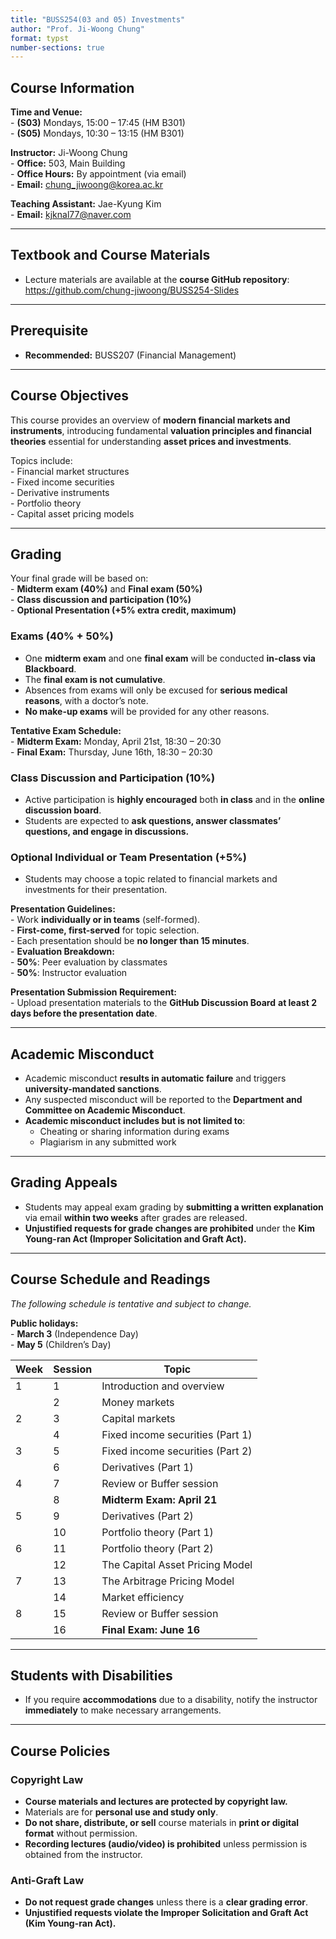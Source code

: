 ```yaml
---
title: "BUSS254(03 and 05) Investments"
author: "Prof. Ji-Woong Chung"
format: typst
number-sections: true
---
```



## Course Information  
**Time and Venue:**  
- **(S03)** Mondays, 15:00 – 17:45 (HM B301)  
- **(S05)** Mondays, 10:30 – 13:15 (HM B301)  

**Instructor:** Ji-Woong Chung  
- **Office:** 503, Main Building  
- **Office Hours:** By appointment (via email)  
- **Email:** [chung_jiwoong@korea.ac.kr](mailto:chung_jiwoong@korea.ac.kr)  

**Teaching Assistant:** Jae-Kyung Kim  
- **Email:** [kjknal77@naver.com](mailto:kjknal77@naver.com)  

---

## Textbook and Course Materials  
- Lecture materials are available at the **course GitHub repository**: [https://github.com/chung-jiwoong/BUSS254-Slides](https://github.com/chung-jiwoong/BUSS254-Slides)


---

## Prerequisite  
- **Recommended:** BUSS207 (Financial Management)  

---

## Course Objectives  
This course provides an overview of **modern financial markets and instruments**, introducing fundamental **valuation principles and financial theories** essential for understanding **asset prices and investments**.  

Topics include:  
- Financial market structures  
- Fixed income securities  
- Derivative instruments  
- Portfolio theory  
- Capital asset pricing models  

---

## Grading  
Your final grade will be based on:  
- **Midterm exam (40%)** and **Final exam (50%)**  
- **Class discussion and participation (10%)**  
- **Optional Presentation (+5% extra credit, maximum)**  

### Exams (40% + 50%)  
- One **midterm exam** and one **final exam** will be conducted **in-class via Blackboard**.  
- The **final exam is not cumulative**.  
- Absences from exams will only be excused for **serious medical reasons**, with a doctor’s note.  
- **No make-up exams** will be provided for any other reasons.  

**Tentative Exam Schedule:**  
- **Midterm Exam:** Monday, April 21st, 18:30 – 20:30  
- **Final Exam:** Thursday, June 16th, 18:30 – 20:30  

### Class Discussion and Participation (10%)  
- Active participation is **highly encouraged** both **in class** and in the **online discussion board**.  
- Students are expected to **ask questions, answer classmates’ questions, and engage in discussions.**  

### Optional Individual or Team Presentation (+5%)  
- Students may choose a topic related to financial markets and investments for their presentation.

**Presentation Guidelines:**  
- Work **individually or in teams** (self-formed).  
- **First-come, first-served** for topic selection.  
- Each presentation should be **no longer than 15 minutes**.  
- **Evaluation Breakdown:**  
  - **50%**: Peer evaluation by classmates  
  - **50%**: Instructor evaluation  

**Presentation Submission Requirement:**  
- Upload presentation materials to the **GitHub Discussion Board** **at least 2 days before the presentation date**.  


---

## Academic Misconduct  
- Academic misconduct **results in automatic failure** and triggers **university-mandated sanctions**.  
- Any suspected misconduct will be reported to the **Department and Committee on Academic Misconduct**.  
- **Academic misconduct includes but is not limited to**:  
  - Cheating or sharing information during exams  
  - Plagiarism in any submitted work  

---

## Grading Appeals  
- Students may appeal exam grading by **submitting a written explanation** via email **within two weeks** after grades are released.  
- **Unjustified requests for grade changes are prohibited** under the **Kim Young-ran Act (Improper Solicitation and Graft Act).**  

---

## Course Schedule and Readings  
*The following schedule is tentative and subject to change.*  

**Public holidays:**  
- **March 3** (Independence Day)  
- **May 5** (Children’s Day)  

| **Week** | **Session** | **Topic** |
|---------|-----------|------------|
| 1 | 1 | Introduction and overview |
|   | 2 | Money markets |
| 2 | 3 | Capital markets |
|   | 4 | Fixed income securities (Part 1) |
| 3 | 5 | Fixed income securities (Part 2) |
|   | 6 | Derivatives (Part 1) |
| 4 | 7 | Review or Buffer session |
|   | 8 | **Midterm Exam: April 21** |
| 5 | 9 | Derivatives (Part 2) |
|   | 10 | Portfolio theory (Part 1) |
| 6 | 11 | Portfolio theory (Part 2) |
|   | 12 | The Capital Asset Pricing Model |
| 7 | 13 | The Arbitrage Pricing Model |
|   | 14 | Market efficiency |
| 8 | 15 | Review or Buffer session |
|   | 16 | **Final Exam: June 16** |

---

## Students with Disabilities  
- If you require **accommodations** due to a disability, notify the instructor **immediately** to make necessary arrangements.  

---

## Course Policies  

### Copyright Law  
- **Course materials and lectures are protected by copyright law.**  
- Materials are for **personal use and study only**.  
- **Do not share, distribute, or sell** course materials in **print or digital format** without permission.  
- **Recording lectures (audio/video) is prohibited** unless permission is obtained from the instructor.  

### Anti-Graft Law  
- **Do not request grade changes** unless there is a **clear grading error**.  
- **Unjustified requests violate the Improper Solicitation and Graft Act (Kim Young-ran Act).**  
